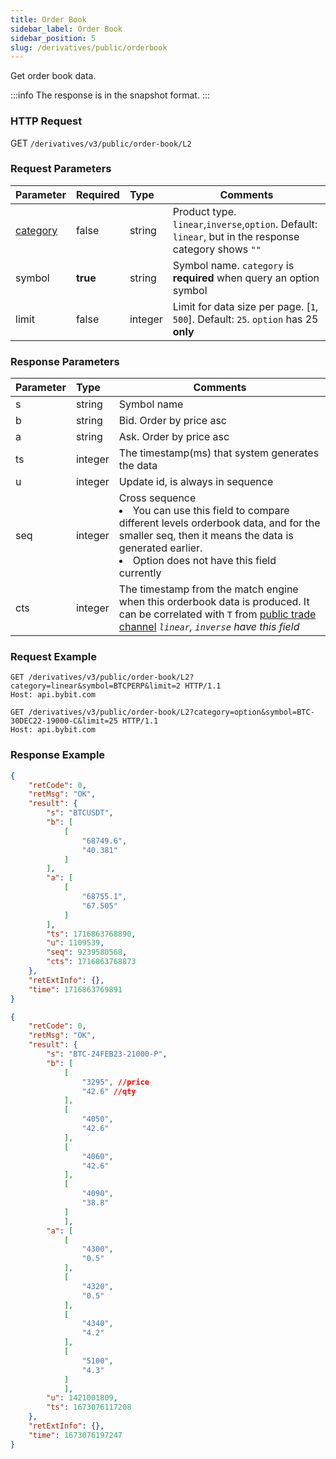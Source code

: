 ```yaml
---
title: Order Book
sidebar_label: Order Book
sidebar_position: 5
slug: /derivatives/public/orderbook
---
```


Get order book data.

:::info
The response is in the snapshot format.
:::

### HTTP Request
GET `/derivatives/v3/public/order-book/L2`

### Request Parameters
| Parameter | Required | Type | Comments|
|:----- |:-------|:-----|------ |
|[category](../enum#category) |false |string |Product type. `linear`,`inverse`,`option`. Default: `linear`, but in the response category shows `""`|
|symbol |<b>true</b> |string |Symbol name. `category` is **required** when query an option symbol |
|limit |false |integer |Limit for data size per page. [`1`, `500`]. Default: `25`. `option` has 25 **only** |

### Response Parameters
| Parameter | Type | Comments|
|:----- |:-----|----- |
|s |string |Symbol name |
|b |string |Bid. Order by price asc |
|a |string |Ask. Order by price asc |
|ts |integer |The timestamp(ms) that system generates the data |
|u |integer |Update id, is always in sequence |
|seq |integer |Cross sequence <li>You can use this field to compare different levels orderbook data, and for the smaller seq, then it means the data is generated earlier. </li><li>Option does not have this field currently</li> |
|cts |integer |The timestamp from the match engine when this orderbook data is produced. It can be correlated with `T` from [public trade channel](trade#) _`linear`, `inverse` have this field_|

### Request Example

<Tabs>
<TabItem value="console-linear" label="linear">

```http
GET /derivatives/v3/public/order-book/L2?category=linear&symbol=BTCPERP&limit=2 HTTP/1.1
Host: api.bybit.com​
```

</TabItem>

<TabItem value="console-option" label="option">

```http
GET /derivatives/v3/public/order-book/L2?category=option&symbol=BTC-30DEC22-19000-C&limit=25 HTTP/1.1
Host: api.bybit.com​
```

</TabItem>
</Tabs>

### Response Example

<Tabs>
<TabItem value="js linear" label="linear">

```json
{
    "retCode": 0,
    "retMsg": "OK",
    "result": {
        "s": "BTCUSDT",
        "b": [
            [
                "68749.6",
                "40.381"
            ]
        ],
        "a": [
            [
                "68755.1",
                "67.505"
            ]
        ],
        "ts": 1716863768890,
        "u": 1109539,
        "seq": 9239580568,
        "cts": 1716863768873
    },
    "retExtInfo": {},
    "time": 1716863769891
}
```
</TabItem>

<TabItem value="js option" label="option">

```json
{
    "retCode": 0,
    "retMsg": "OK",
    "result": {
        "s": "BTC-24FEB23-21000-P",
        "b": [
            [
                "3295", //price
                "42.6" //qty
            ],
            [
                "4050",
                "42.6"
            ],
            [
                "4060",
                "42.6"
            ],
            [
                "4090",
                "38.8"
            ]
            ],
        "a": [
            [
                "4300",
                "0.5"
            ],
            [
                "4320",
                "0.5"
            ],
            [
                "4340",
                "4.2"
            ],
            [
                "5100",
                "4.3"
            ]
            ],
        "u": 1421001809,
        "ts": 1673076117208
    },
    "retExtInfo": {},
    "time": 1673076197247
}
```
</TabItem>
</Tabs>